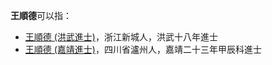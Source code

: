 '''王順德'''可以指：
* [[王順德_(洪武進士)|王順德 (洪武進士)]]，浙江新城人，洪武十八年進士
* [[王順德_(嘉靖進士)|王順德 (嘉靖進士)]]，四川省瀘州人，嘉靖二十三年甲辰科進士

{{Disambig|cat=三字王姓人名消歧义|shun}}